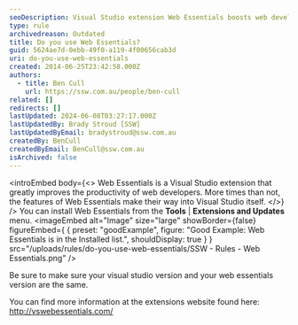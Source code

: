 ```yaml
---
seoDescription: Visual Studio extension Web Essentials boosts web development productivity and integrates its features into Visual Studio.
type: rule
archivedreason: Outdated
title: Do you use Web Essentials?
guid: 5624ae7d-0ebb-49f0-a119-4f00656cab3d
uri: do-you-use-web-essentials
created: 2014-06-25T23:42:58.000Z
authors:
  - title: Ben Cull
    url: https://ssw.com.au/people/ben-cull
related: []
redirects: []
lastUpdated: 2024-06-08T03:27:17.000Z
lastUpdatedBy: Brady Stroud [SSW]
lastUpdatedByEmail: bradystroud@ssw.com.au
createdBy: BenCull
createdByEmail: BenCull@ssw.com.au
isArchived: false
---
```


<introEmbed
  body={<>
Web Essentials is a Visual Studio extension that greatly improves the productivity of web developers. More times than not, the features of Web Essentials make their way into Visual Studio itself.
  </>}
/>
You can install Web Essentials from the **Tools** | **Extensions and Updates** menu.
<imageEmbed
  alt="Image"
  size="large"
  showBorder={false}
  figureEmbed={ {
    preset: "goodExample",
    figure: "Good Example: Web Essentials is in the Installed list.",
    shouldDisplay: true
  } }
  src="/uploads/rules/do-you-use-web-essentials/SSW - Rules - Web Essentials.png"
/>

Be sure to make sure your visual studio version and your web essentials version are the same.

You can find more information at the extensions website found here: http://vswebessentials.com/
